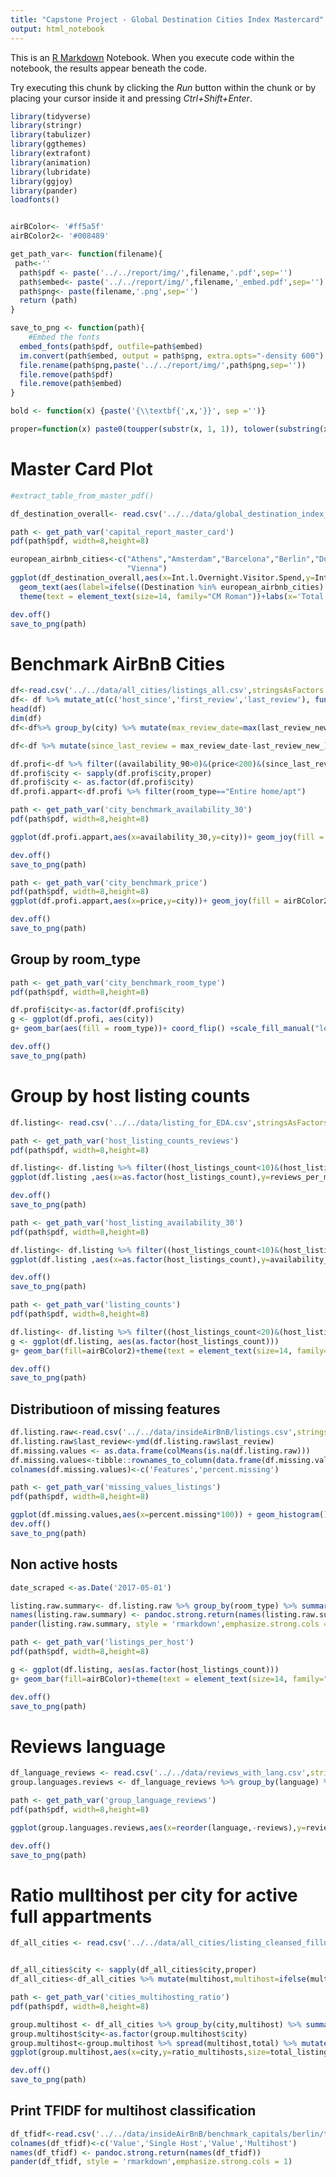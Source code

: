 ```yaml
---
title: "Capstone Project - Global Destination Cities Index Mastercard"
output: html_notebook
---
```


This is an [R Markdown](http://rmarkdown.rstudio.com) Notebook. When you execute code within the notebook, the results appear beneath the code. 

Try executing this chunk by clicking the *Run* button within the chunk or by placing your cursor inside it and pressing *Ctrl+Shift+Enter*. 

```r
library(tidyverse)
library(stringr)
library(tabulizer)
library(ggthemes)
library(extrafont)
library(animation)
library(lubridate)
library(ggjoy)
library(pander)
loadfonts()


airBColor<- '#ff5a5f'
airBColor2<- '#008489'
```


```r
get_path_var<- function(filename){
 path<-''
  path$pdf <- paste('../../report/img/',filename,'.pdf',sep='')
  path$embed<- paste('../../report/img/',filename,'_embed.pdf',sep='')
  path$png<- paste(filename,'.png',sep='')
  return (path)
}

save_to_png <- function(path){
    #Embed the fonts
  embed_fonts(path$pdf, outfile=path$embed)
  im.convert(path$embed, output = path$png, extra.opts="-density 600")
  file.rename(path$png,paste('../../report/img/',path$png,sep=''))
  file.remove(path$pdf)
  file.remove(path$embed)
}

bold <- function(x) {paste('{\\textbf{',x,'}}', sep ='')}

proper=function(x) paste0(toupper(substr(x, 1, 1)), tolower(substring(x, 2)))

```


# Master Card Plot
```r
#extract_table_from_master_pdf()

df_destination_overall<- read.csv('../../data/global_destination_index_overall.csv',stringsAsFactors = FALSE)
```

```r
path <- get_path_var('capital_report_master_card')
pdf(path$pdf, width=8,height=8)

european_airbnb_cities<-c("Athens","Amsterdam","Barcelona","Berlin","Dublin","London","Paris","Madrid","Rome","Lagos",
                          "Vienna")
ggplot(df_destination_overall,aes(x=Int.l.Overnight.Visitor.Spend,y=Int.l.Overnight.Visitors,label=Destination))+ geom_point(colour=airBColor,size=.75,alpha=1)  +
  geom_text(aes(label=ifelse((Destination %in% european_airbnb_cities)|(Int.l.Overnight.Visitor.Spend>10) &(Destination!="Kuala Lumpur"),as.character(Destination),'')),hjust=-.25, vjust=0.25,size=3,family="Helvetica" )+
  theme(text = element_text(size=14, family="CM Roman"))+labs(x='Total spending overnight visitors (US$ billions)',y='Total overnight visitors (millions)')+ stat_smooth(method="lm", se=FALSE,color=airBColor2,linetype="dotted", size=.5)+ xlim(0, 32)+ylim(0,22)

dev.off()
save_to_png(path)
```
# Benchmark AirBnB Cities
```r
df<-read.csv('../../data/all_cities/listings_all.csv',stringsAsFactors = FALSE)
df<- df %>% mutate_at(c('host_since','first_review','last_review'), funs(new_=ymd(.)))
head(df)
dim(df)
df<-df%>% group_by(city) %>% mutate(max_review_date=max(last_review_new_,na.rm=TRUE))

df<-df %>% mutate(since_last_review = max_review_date-last_review_new_)

df.profi<-df %>% filter((availability_90>0)&(price<200)&(since_last_review<60))
df.profi$city <- sapply(df.profi$city,proper)
df.profi$city <- as.factor(df.profi$city)
df.profi.appart<-df.profi %>% filter(room_type=="Entire home/apt")

```


```r
path <- get_path_var('city_benchmark_availability_30')
pdf(path$pdf, width=8,height=8)

ggplot(df.profi.appart,aes(x=availability_30,y=city))+ geom_joy(fill = airBColor)+theme(text = element_text(size=14, family="CM Roman"))+labs(x='Nights available next 30 days')+scale_y_discrete(name="", limits = rev(levels(df.profi.appart$city)))

dev.off()
save_to_png(path)
```

```r
path <- get_path_var('city_benchmark_price')
pdf(path$pdf, width=8,height=8)
ggplot(df.profi.appart,aes(x=price,y=city))+ geom_joy(fill = airBColor2)+theme(text = element_text(size=14, family="CM Roman"),axis.title.y=element_blank())+labs(x='Price per night($)')+scale_y_discrete(name="", limits = rev(levels(df.profi$city)))

dev.off()
save_to_png(path)
```
## Group by room_type

```r
path <- get_path_var('city_benchmark_room_type')
pdf(path$pdf, width=8,height=8)

df.profi$city<-as.factor(df.profi$city)
g <- ggplot(df.profi, aes(city))
g+ geom_bar(aes(fill = room_type))+ coord_flip() +scale_fill_manual("legend", values = c("Entire home/apt" = airBColor, "Private room" = airBColor2,"Shared room" = "grey"))+theme(text = element_text(size=14, family="CM Roman"),legend.title=element_blank(),axis.title.y=element_blank())+labs(y=' ')+scale_x_discrete(name="", limits = rev(levels(df.profi$city)))

dev.off()
save_to_png(path)
```


# Group by host listing counts
```r
df.listing<- read.csv('../../data/listing_for_EDA.csv',stringsAsFactors = FALSE)
```

```r
path <- get_path_var('host_listing_counts_reviews')
pdf(path$pdf, width=8,height=8)

df.listing<- df.listing %>% filter((host_listings_count<10)&(host_listings_count>0)&(availability_90>0))
ggplot(df.listing ,aes(x=as.factor(host_listings_count),y=reviews_per_month,group=host_listings_count))+ geom_boxplot(fill=airBColor)+theme(text = element_text(size=14, family="CM Roman"),legend.title=element_blank())+labs(x='listings per host',y='number of reviews per month')

dev.off()
save_to_png(path)

```


```r
path <- get_path_var('host_listing_availability_30')
pdf(path$pdf, width=8,height=8)

df.listing<- df.listing %>% filter((host_listings_count<10)&(host_listings_count>0)&(availability_30>0))
ggplot(df.listing ,aes(x=as.factor(host_listings_count),y=availability_30,group=host_listings_count))+ geom_boxplot(fill=airBColor2)+theme(text = element_text(size=14, family="CM Roman"),legend.title=element_blank())+labs(x='listings per host',y='Availability next 30 days')

dev.off()
save_to_png(path)

```

```r
path <- get_path_var('listing_counts')
pdf(path$pdf, width=8,height=8)

df.listing<- df.listing %>% filter((host_listings_count<20)&(host_listings_count>0)&(availability_30>0)&(availability_30<27))
g <- ggplot(df.listing, aes(as.factor(host_listings_count)))
g+ geom_bar(fill=airBColor2)+theme(text = element_text(size=14, family="CM Roman"),legend.title=element_blank())+labs(x='listings owned by host',y='total listings')

dev.off()
save_to_png(path)
```

## Distributioon of missing features
```r
df.listing.raw<-read.csv('../../data/insideAirBnB/listings.csv',stringsAsFactors = FALSE)
df.listing.raw$last_review<-ymd(df.listing.raw$last_review)
df.missing.values <- as.data.frame(colMeans(is.na(df.listing.raw)))
df.missing.values<-tibble::rownames_to_column(data.frame(df.missing.values),'feature')
colnames(df.missing.values)<-c('Features','percent.missing')
```

```r
path <- get_path_var('missing_values_listings')
pdf(path$pdf, width=8,height=8)

ggplot(df.missing.values,aes(x=percent.missing*100)) + geom_histogram()+theme(text = element_text(size=14, family="CM Roman"),legend.title=element_blank())+labs(x='% values missing',y='number of features')
dev.off()
save_to_png(path)
```


## Non active hosts
```r
date_scraped <-as.Date('2017-05-01')

listing.raw.summary<- df.listing.raw %>% group_by(room_type) %>% summarise(total_listing = n(), '% reviewed' =round( mean(!is.na(last_review))*100,2),'% active'=round(mean(((date_scraped-last_review)<60)&(availability_90>0),na.rm=TRUE)*100,2))
names(listing.raw.summary) <- pandoc.strong.return(names(listing.raw.summary))
pander(listing.raw.summary, style = 'rmarkdown',emphasize.strong.cols = 1)

```


```r

path <- get_path_var('listings_per_host')
pdf(path$pdf, width=8,height=8)

g <- ggplot(df.listing, aes(as.factor(host_listings_count)))
g+ geom_bar(fill=airBColor)+theme(text = element_text(size=14, family="CM Roman"),legend.title=element_blank())+labs(x='listings own by host',y='total listings')

dev.off()
save_to_png(path)
```

# Reviews language

```r
df_language_reviews <- read.csv('../../data/reviews_with_lang.csv',stringsAsFactors = FALSE)
group.languages.reviews <- df_language_reviews %>% group_by(language) %>% summarise(reviews = n())
```


```r

path <- get_path_var('group_language_reviews')
pdf(path$pdf, width=8,height=8)

ggplot(group.languages.reviews,aes(x=reorder(language,-reviews),y=reviews))+ geom_bar(stat = 'identity',fill=airBColor)+theme(text = element_text(size=14, family="CM Roman"),legend.title=element_blank(),axis.title=element_blank(),axis.text.x = element_text(angle = 90, hjust = 1,vjust = 0))+labs(x='')

dev.off()
save_to_png(path)
```

# Ratio mulltihost per city for active full appartments

```r
df_all_cities <- read.csv('../../data/all_cities/listing_cleansed_fillna.csv',stringsAsFactors = FALSE)


df_all_cities$city <- sapply(df_all_cities$city,proper)
df_all_cities<-df_all_cities %>% mutate(multihost,multihost=ifelse(multihost==0,'single_host','multi_host'))

```

```r
path <- get_path_var('cities_multihosting_ratio')
pdf(path$pdf, width=8,height=8)

group.multihost <- df_all_cities %>% group_by(city,multihost) %>% summarise(total = n())
group.multihost$city<-as.factor(group.multihost$city)
group.multihost<-group.multihost %>% spread(multihost,total) %>% mutate(ratio_multihosts= multi_host/(multi_host+single_host)*100, total_listings =multi_host+single_host ) 
ggplot(group.multihost,aes(x=city,y=ratio_multihosts,size=total_listings))+geom_point(color=airBColor2)+ coord_flip()+scale_x_discrete(name="", limits = rev(levels(group.multihost$city)))+labs(y='% multihost')+theme(text = element_text(size=14, family="CM Roman")) +scale_size_continuous(range = c(1, 10))

dev.off()
save_to_png(path)
```

## Print TFIDF for multihost classification
```r
df_tfidf<-read.csv('../../data/insideAirBnB/benchmark_capitals/berlin/tfidf_multibayens_result.csv',sep=';',header = FALSE)
colnames(df_tfidf)<-c('Value','Single Host','Value','Multihost')
names(df_tfidf) <- pandoc.strong.return(names(df_tfidf))
pander(df_tfidf, style = 'rmarkdown',emphasize.strong.cols = 1)

```

